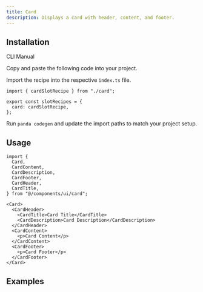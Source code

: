 ```yaml
---
title: Card
description: Displays a card with header, content, and footer.
---
```


<ComponentPreview name="card-demo" />

## Installation

<InstallationTabs>

<TabsList>
  <TabsTrigger value="cli">CLI</TabsTrigger>
  <TabsTrigger value="manual">Manual</TabsTrigger>
</TabsList>

<TabsContent value="cli">

<PackageRunner command="nore-ui-cli@latest add card" />

</TabsContent>

<TabsContent value="manual">

<Steps>

<Step>Copy and paste the following code into your project.</Step>

<ComponentSource name="card.ts" type="slot-recipe" />

<ComponentSource name="card.tsx" type="component" />

<Step>Import the recipe into the respective `index.ts` file.</Step>

```tsx
import { cardSlotRecipe } from "./card";

export const slotRecipes = {
  card: cardSlotRecipe,
};
```

<Step>Run `panda codegen` and update the import paths to match your project setup.</Step>

</Steps>

</TabsContent>

</InstallationTabs>

## Usage

```tsx
import {
  Card,
  CardContent,
  CardDescription,
  CardFooter,
  CardHeader,
  CardTitle,
} from "@/components/ui/card";
```

```tsx
<Card>
  <CardHeader>
    <CardTitle>Card Title</CardTitle>
    <CardDescription>Card Description</CardDescription>
  </CardHeader>
  <CardContent>
    <p>Card Content</p>
  </CardContent>
  <CardFooter>
    <p>Card Footer</p>
  </CardFooter>
</Card>
```

## Examples

<ComponentPreview name="card-notification" />
